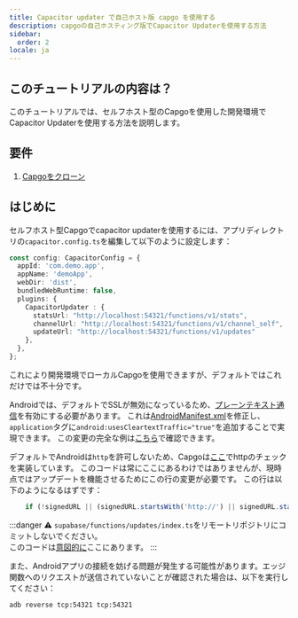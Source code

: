 ```yaml
---
title: Capacitor updater で自己ホスト版 capgo を使用する
description: capgoの自己ホスティング版でCapacitor Updaterを使用する方法
sidebar:
  order: 2
locale: ja
---
```


## このチュートリアルの内容は？

このチュートリアルでは、セルフホスト型のCapgoを使用した開発環境でCapacitor Updaterを使用する方法を説明します。

## 要件

1. [Capgoをクローン](https://githubcom/Cap-go/capgo/)

## はじめに

セルフホスト型Capgoでcapacitor updaterを使用するには、アプリディレクトリの`capacitor.config.ts`を編集して以下のように設定します：

```ts
const config: CapacitorConfig = {
  appId: 'com.demo.app',
  appName: 'demoApp',
  webDir: 'dist',
  bundledWebRuntime: false,
  plugins: {
    CapacitorUpdater : {
      statsUrl: "http://localhost:54321/functions/v1/stats",
      channelUrl: "http://localhost:54321/functions/v1/channel_self",
      updateUrl: "http://localhost:54321/functions/v1/updates"
    },
  },
};
```

これにより開発環境でローカルCapgoを使用できますが、デフォルトではこれだけでは不十分です。

Androidでは、デフォルトでSSLが無効になっているため、[プレーンテキスト通信](https://developer.android.com/topic/security/risks/cleartext/)を有効にする必要があります。
これは[AndroidManifest.xml](https://github.com/Cap-go/capacitor-updater/blob/main/android/src/main/AndroidManifest.xml/)を修正し、`application`タグに`android:usesCleartextTraffic="true"`を追加することで実現できます。
この変更の完全な例は[こちら](https://gist.github.com/WcaleNieWolny/061a015acdebe35eaf3afd7030797701/)で確認できます。

デフォルトでAndroidは`http`を許可しないため、Capgoは[ここ](https://github.com/Cap-go/capgo/blob/4cce6c0707d745faa2afbab643e636bad927c602/supabase/functions/updates/index.ts/#L396)でhttpのチェックを実装しています。
このコードは常にここにあるわけではありませんが、現時点ではアップデートを機能させるためにこの行の変更が必要です。
この行は以下のようになるはずです：

```ts
    if (!signedURL || (signedURL.startsWith('http://') || signedURL.startsWith('https://'))) {
```

:::danger
⚠️ `supabase/functions/updates/index.ts`をリモートリポジトリにコミットしないでください。\
このコードは[意図的に](https://github.com/Cap-go/capacitor-updater/issues/37/#issuecomment-1684916354)ここにあります。
:::

また、Androidアプリの接続を妨げる問題が発生する可能性があります。エッジ関数へのリクエストが送信されていないことが確認された場合は、以下を実行してください：
```bash
adb reverse tcp:54321 tcp:54321
```